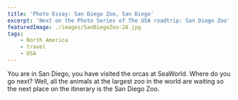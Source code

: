 ```yaml
---
title: 'Photo Essay: San Diego Zoo, San Diego'
excerpt: 'Next on the Photo Series of The USA roadtrip: San Diego Zoo'
featuredImage: ./images/SanDiegoZoo-28.jpg
tags:
    - North America
    - travel
    - USA
---
```


You are in San Diego, you have visited the orcas at SeaWorld. Where do you go next? Well, all the animals at the largest zoo in the world are waiting so the next place on the itinerary is the San Diego Zoo.

<ImageGallery relativeDirectory={props.path} />
